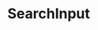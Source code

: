 
<Meta title="Components/SearchInput" component={SearchInput} />

# SearchInput

<ArgsTable of={SearchInput} />

<Canvas>
  <Story name="default">
    <div style={{ maxWidth: '400px' }}>
      <SearchInput
        debounce={number('Debounce', 500)}
        placeholder={text('Placeholder', 'placeholder')}
        ariaLabel={text('ARIA Label', 'aria label')}
        onChange={action('input changed')}
        size={boolean('Small', false) ? 'small' : 'medium'}
      />
    </div>
  </Story>
</Canvas>

<Canvas>
  <Story name="with default value">
    <div style={{ maxWidth: '400px' }}>
      <SearchInput
        defaultValue="Default search value"
        debounce={number('Debounce', 500)}
        placeholder={text('Placeholder', 'placeholder')}
        ariaLabel={text('ARIA Label', 'aria label')}
        onChange={action('input changed')}
        size={boolean('Small', false) ? 'small' : 'medium'}
      />
    </div>
  </Story>
</Canvas>
